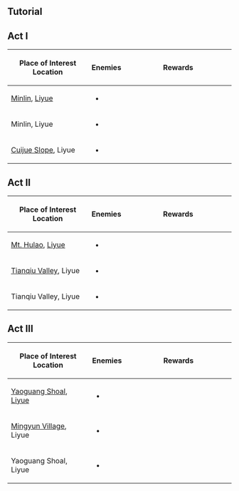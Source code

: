 {{EventTabs
|rootpage = Energy Amplifier/2021-12-24
|subpage1 = Places of Interest
|subpage2 = Deceitful Domain
}}

==Tutorial==
{{Tutorial
|image1  = Tutorial Energy Amplifier Fruition 1.png
|text1   = According to the intelligence you have uncovered, a special Mutation Stone exists at the many Places of Interest where Irminsul Fruit Fragments were once hidden. Mutation Stones can grant {{Color|help|massive bonuses}} to opponents, greatly increasing their ATK, RES, and resistance to interruption.
|image2  = Tutorial Energy Amplifier Fruition 2.png
|text2   = In the previous incident, a large amount of Mutation Stones appeared at various Places of Interest due to the influence of the Irminsul Fruit Fragments. You destroyed most of these, but some Mutation Stones remained undiscovered nonetheless.<br />Now, these remnant Mutation Stones have resurfaced thanks to the passage of time and the ley lines...
|image3  = Tutorial Energy Amplifier Fruition 3.png
|text3   = Go to the various Places of Interest and clear out the threats there to open treasure chests and obtain rewards afterward.
}}

==Act I==
{| class="article-table tdl1"
! style="width: 200px;" | Place of Interest<br />Location
! Enemies
! style="width: 280px;" | Rewards
|-
| [[Minlin]], [[Liyue]]
|
* {{Enemy List|Treasure Hoarders: Scout*2;Treasure Hoarders: Marksman;Treasure Hoarders: Pugilist;Treasure Hoarders: Gravedigger}}
| {{Card|Primogem|20}}{{Card|Adventurer's Experience|8}}{{Card|Wanderer's Advice|8}}
|-
| Minlin, Liyue
|
* {{Enemy List|Blazing Axe Mitachurl;Hilichurl*2;Hilichurl Fighter*2}}
| {{Card|Primogem|20}}{{Card|Adventurer's Experience|8}}{{Card|Wanderer's Advice|8}}
|-
| [[Cuijue Slope]], Liyue
|
* {{Enemy List|Rock Shieldwall Mitachurl*2;Rock Shield Hilichurl Guard;Hilichurl Shooter}}
| {{Card|Primogem|40}}{{Card|Hero's Wit|2}}{{Card|Mora|20,000}}
|}

==Act II==
{| class="article-table tdl1"
! style="width: 200px;" | Place of Interest<br />Location
! Enemies
! style="width: 280px;" | Rewards
|-
| [[Mt. Hulao]], [[Liyue]]
|
* {{Enemy List|Rock Shield Hilichurl Guard*2;Rock Shieldwall Mitachurl;Blazing Axe Mitachurl}}
| {{Card|Primogem|20}}{{Card|Adventurer's Experience|8}}{{Card|Wanderer's Advice|8}}
|-
| [[Tianqiu Valley]], Liyue
|
* {{Enemy List|Rock Shieldwall Mitachurl;Electro Hilichurl Shooter*2;Pyro Hilichurl Shooter*2}}
| {{Card|Primogem|20}}{{Card|Adventurer's Experience|8}}{{Card|Wanderer's Advice|8}}
|-
| Tianqiu Valley, Liyue
|
* {{Enemy List|Hilichurl Fighter*2;Hilichurl Shooter*2;Rock Shieldwall Mitachurl}}
| {{Card|Primogem|40}}{{Card|Hero's Wit|2}}{{Card|Mora|20,000}}
|}

==Act III==
{| class="article-table tdl1"
! style="width: 200px;" | Place of Interest<br />Location
! Enemies
! style="width: 280px;" | Rewards
|-
| [[Yaoguang Shoal]], [[Liyue]]
|
* {{Enemy List|Hilichurl Fighter*2;Hilichurl Shooter*2;Rock Shieldwall Mitachurl}}
| {{Card|Primogem|20}}{{Card|Adventurer's Experience|8}}{{Card|Wanderer's Advice|8}}
|-
| [[Mingyun Village]], Liyue
|
* {{Enemy List|Fatui Skirmisher - Anemoboxer Vanguard;Fatui Skirmisher - Electrohammer Vanguard;Fatui Skirmisher - Pyroslinger Bracer}}
| {{Card|Primogem|20}}{{Card|Adventurer's Experience|8}}{{Card|Wanderer's Advice|8}}
|-
| Yaoguang Shoal, Liyue
|
* {{Enemy List|Hilichurl Shooter*2;Stonehide Lawachurl}}
| {{Card|Primogem|40}}{{Card|Hero's Wit|2}}{{Card|Mora|20,000}}
|}